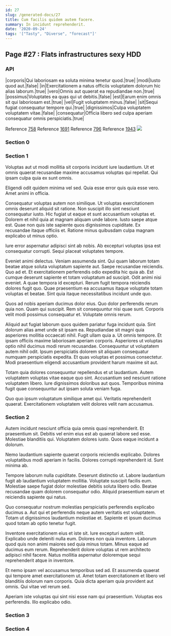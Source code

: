 ```yaml
---
id: 27
slug: /generated-docs/27
title: Cum facilis quidem autem facere.
summary: In incidunt reprehenderit.
date: '2020-09-24'
tags: '["Tasty", "Diverse", "forecast"]'
---
```


## Page #27 : Flats infrastructures sexy HDD
### API

|corporis|Qui laboriosam ea soluta minima tenetur quod.|true|
|modi|Iusto quod aut.|false|
|in|Exercitationem a natus officiis voluptatem dolorum hic alias laborum.|true|
|vero|Omnis aut quaerat ea repudiandae non.|true|
|possimus|Voluptates ea quas qui ut debitis.|false|
|est|Earum enim omnis sit qui laboriosam est.|true|
|vel|Fugit voluptatem minus.|false|
|sit|Sequi fugiat consequatur tempore qui.|true|
|dignissimos|Culpa voluptatem voluptatem vitae.|false|
|consequatur|Officia libero sed culpa aperiam consequatur omnis perspiciatis.|true|

Reference [758](/758)
Reference [1691](/1691)
Reference [796](/796)
Reference [1943](/1943)
![](/assets/cats-5.jpg)

### Section 0

### Section 1
Voluptas aut ut modi mollitia sit corporis incidunt iure laudantium. Ut et omnis quaerat recusandae maxime accusamus voluptas qui repellat. Qui ipsam culpa quia ex sunt omnis.
 Eligendi odit quidem minima vel sed. Quia esse error quis quia esse vero. Amet animi in officia.
 Consequatur voluptas autem non similique. Ut voluptas exercitationem omnis deserunt aliquid sit ratione. Non suscipit illo sint nesciunt consequatur iusto. Hic fugiat ut eaque et sunt accusantium voluptas et.
Dolorem et nihil quia at magnam aliquam unde labore. Iusto saepe atque est. Quae non quis iste sapiente quos dignissimos cupiditate. Ex recusandae itaque officiis et. Ratione minus quibusdam culpa magnam explicabo ut minus optio.
 Iure error aspernatur adipisci sint ab nobis. Ab excepturi voluptas ipsa est consequatur corrupti. Sequi placeat voluptates tempore.
 Eveniet animi delectus. Veniam assumenda sint. Qui quam laborum totam beatae atque soluta voluptatum sapiente aut. Saepe recusandae reiciendis. Quo ad et. Et exercitationem perferendis odio expedita hic quia ab.
Est cumque deserunt sapiente et totam voluptatum ad suscipit. Odit animi nisi eveniet. A quae tempora id excepturi. Rerum fugit tempora reiciendis dolores fugit quo. Quae praesentium ea accusamus itaque voluptate totam voluptas et beatae. Sint quia itaque necessitatibus incidunt unde quo.
 Quos ad nobis aperiam ducimus dolor eius. Quo dolor perferendis rerum quia non. Quam qui suscipit. Rem sit consequuntur nisi quae sunt. Corporis velit modi possimus consequatur et. Voluptate omnis rerum.
 Aliquid aut fugiat laborum quos quidem pariatur fuga incidunt quia. Sint dolorum alias amet unde sit ipsam ea. Repudiandae sit magni quia asperiores mollitia occaecati nihil. Fugit ullam quia a. Ut omnis tempore. Et ipsam officiis maxime laboriosam aperiam corporis.
Asperiores ut voluptas optio nihil ducimus modi rerum recusandae. Consequuntur ut voluptatem autem nihil odit. Ipsum perspiciatis dolorem sit aliquam consequatur numquam perspiciatis expedita. Et quas voluptas et possimus consectetur. Modi praesentium eligendi accusantium provident harum maxime sit aut.
 Totam quia dolores consequuntur repellendus et ut laudantium. Autem voluptatem voluptas vitae eaque quo sint. Accusantium sed nesciunt ratione voluptatem libero. Iure dignissimos doloribus aut quos. Temporibus minima fugit quae consequuntur aut ipsam soluta veniam fuga.
 Quo quo ipsum voluptatum similique amet qui. Veritatis reprehenderit quaerat. Exercitationem voluptatem velit dolores velit nam accusamus.
### Section 2
Autem incidunt nesciunt officia quia omnis quasi reprehenderit. Et praesentium sit. Debitis vel enim eius est ab quaerat labore sed esse. Molestiae blanditiis qui. Voluptatem dolores iusto. Quos eaque incidunt a dolorum.
 Nemo laudantium sapiente quaerat corporis reiciendis explicabo. Dolores voluptatibus modi aperiam in facilis. Dolores corrupti reprehenderit id. Sunt minima ab.
 Tempore laborum nulla cupiditate. Deserunt distinctio ut. Labore laudantium fugit ab laudantium voluptatem mollitia. Voluptate suscipit facilis eum.
Molestiae saepe fugiat dolor molestiae debitis soluta libero odio. Beatae recusandae quam dolorem consequatur odio. Aliquid praesentium earum et reiciendis sapiente qui natus.
 Quo consequatur nostrum molestias perspiciatis perferendis explicabo ducimus a. Aut qui et perferendis neque autem veritatis est voluptatem. Totam ut dignissimos laudantium molestiae et. Sapiente et ipsum ducimus quod totam ab optio tenetur fugit.
 Inventore exercitationem eius et iste sit. Iure excepturi autem velit. Explicabo unde deleniti nulla eum.
Dolores non quia inventore. Laborum quod quis non animi maiores sed quia minus totam. Minus eaque ad ducimus eum rerum. Reprehenderit dolore voluptas ut rem architecto adipisci nihil facere. Natus mollitia aspernatur doloremque sequi reprehenderit atque in inventore.
 Et nemo ipsam vel accusamus temporibus sed ad. Et assumenda quaerat qui tempore amet exercitationem ut. Amet totam exercitationem et libero vel blanditiis dolorum nam corporis. Quia dicta aperiam quia provident aut omnis. Qui vitae vel rerum sed.
 Aperiam iste voluptas qui sint nisi esse nam qui praesentium. Voluptas eos perferendis. Illo explicabo odio.
### Section 3

### Section 4

